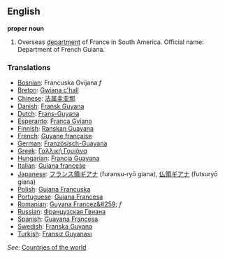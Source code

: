 ==English==

'''proper noun'''

# Overseas [[department]] of France in South America. Official name: Department of French Guiana.
===Translations===
*[[Bosnian]]: Francuska Gvijana ''f''
*[[Breton]]: [[Gwiana c'hall]]
*[[Chinese]]: [[法属圭亚那]]
*[[Danish]]: [[Fransk Guyana]]
*[[Dutch]]: [[Frans-Guyana]]
*[[Esperanto]]: [[Franca Gviano]]
*[[Finnish]]: [[Ranskan Guayana]]
*[[French]]: [[Guyane française]]
*[[German]]: [[Französisch-Guayana]]
*[[Greek]]: [[Γαλλική Γουιάνα]]
*[[Hungarian]]: [[Francia Guayana]]
*[[Italian]]: [[Guiana francese]]
*[[Japanese]]: [[フランス領ギアナ]] (furansu-ryō giana), [[仏領ギアナ]] (futsuryō giana)
*[[Polish]]: [[Gujana Francuska]]
*[[Portuguese]]: [[Guiana Francesa]]
*[[Romanian]]: [[Guyana Francez&#259;]] ''f''
*[[Russian]]: [[Французская Гвиана]]
*[[Spanish]]: [[Guayana Francesa]]
*[[Swedish]]: [[Franska Guyana]]
*[[Turkish]]: [[Fransız Guyanası]]

''See'': [[Countries of the world]]